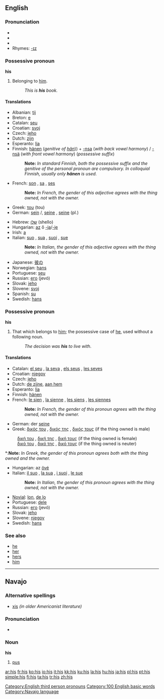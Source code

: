 {{see|His}}
{{wikipedia}}
==English==

{{rank|that|was|he|10|his|with|is|it}}

===Pronunciation===
*{{SAMPA|/hIz/}}
*{{IPA|/hɪz/}}
*{{audio|en-us-his.ogg|Audio (US)}}
*Rhymes: [[Rhymes:English:-ɪz|-ɪz]]

===Possessive pronoun===
'''his'''

# {{italbrac|attributive}} Belonging to [[him]].
#:''This is '''his''' book.''

====Translations====
{{trans-top}}
*Albanian: [[tij]]
*Breton: [[e]]
*Catalan: [[seu]]
*Croatian: [[svoj]]
*Czech: [[jeho#Czech|jeho]]
*Dutch: [[zijn]] {{m}}
*Esperanto: [[lia]]
*Finnish: [[hänen]] (''genitive of [[hän]]'')) + [[-nsa#Finnish|-nsa]] (''with back vowel harmony'') / [[-nsä#Finnish|-nsä]] (''with front vowel harmony'') (''possessive suffix'')
*:'''Note:''' ''In standard Finnish, both the possessive suffix and the genitive of the personal pronoun are compulsory. In colloquial Finnish, usually only '''hänen''' is used.''
*French: [[son]] {{m}}, [[sa]] {{f}}, [[ses]] {{p}}
*:'''Note:''' ''In French, the gender of this adjective agrees with the thing owned, not with the owner.''
*Greek: [[του]] (tou) {{m}}
*German: [[sein]] {{m}}/{{n}}, [[seine]] {{f}}, [[seine]] (pl.)
{{trans-mid}}
*Hebrew: [[שלו]] (shello)
*Hungarian: [[az]] ő [[-ja]]/[[-je]]
*Irish: [[a]]
*Italian: [[suo]] {{m}}, [[sua]] {{f}}, [[suoi]] {{p}}, [[sue]] {{f}} {{p}}
*:'''Note:''' ''In Italian, the gender of this adjective agrees with the thing owned, not with the owner.''
*Japanese: [[彼の]]
*Norwegian: [[hans]]
*Portuguese: [[seu]]
*Russian: [[его]] (jevó)
*Slovak: [[jeho#Slovak|jeho]]
*Slovene: [[svoj]]
*Spanish: [[su]]
*Swedish: [[hans]]
{{trans-bottom}}

===Possessive pronoun===
'''his'''

#That which belongs to [[him]]; the possessive case of [[he]], used without a following noun.
#: ''The decision was '''his''' to live with.''

====Translations====
{{trans-top}}
*Catalan: [[el seu]] {{m}}, [[la seva]] {{f}}, [[els seus]] {{p}}, [[les seves]] {{f}} {{p}}
*Croatian: [[njegov]]
*Czech: [[jeho#Czech|jeho]]
*Dutch: [[de zijne]], [[aan hem]]
*Esperanto: [[lia]]
*Finnish: [[hänen]]
*French: [[le sien]] {{m}}, [[la sienne]] {{f}}, [[les siens]] {{p}}, [[les siennes]] {{f}} {{p}}
*:'''Note:''' ''In French, the gender of this pronoun agrees with the thing owned, not with the owner.''
*German: der [[seine]]
*Greek: [[δικός του]] {{m}}, [[δικός της]] {{f}}, [[δικός τους]] {{p}} (if the thing owned is male)
:[[δική του]] {{m}}, [[δική της]] {{f}}, [[δική τους]] {{p}} (if the thing owned is female)
:[[δικό του]] {{m}}, [[δικό της]] {{f}}, [[δικό τους]] {{p}} (if the thing owned is neuter)
*:'''Note:''' ''In Greek, the gender of this pronoun agrees both with the thing owned and the owner.''
{{trans-mid}}
*Hungarian: az [[övé]]
*Italian: [[il suo]] {{m}}, [[la sua]] {{f}}, [[i suoi]] {{p}}, [[le sue]] {{f}} {{p}}
*:'''Note:''' ''In Italian, the gender of this pronoun agrees with the thing owned, not with the owner.''
*[[Novial]]: [[lon]], [[de lo]]
*Portuguese: [[dele]]
*Russian: [[его]] (jevó)
*Slovak: [[jeho#Slovak|jeho]]
*Slovene: [[njegov]]
*Swedish: [[hans]]
{{trans-bottom}}

===See also===
*[[he]]
*[[her]]
*[[hers]]
*[[him]]

[[Category:English third person pronouns]]
[[Category:100 English basic words]]

----

==Navajo==

===Alternative spellings===
*[[xis]] ''(in older Americanist literature)''

===Pronunciation===
*{{IPA|[xɪ̀s]}}

===Noun===
'''his'''

#[[pus]]

[[Category:Navajo language]]

[[ar:his]]
[[fr:his]]
[[ko:his]]
[[io:his]]
[[it:his]]
[[kk:his]]
[[ku:his]]
[[la:his]]
[[hu:his]]
[[ja:his]]
[[pl:his]]
[[pt:his]]
[[simple:his]]
[[fi:his]]
[[ta:his]]
[[tr:his]]
[[zh:his]]
